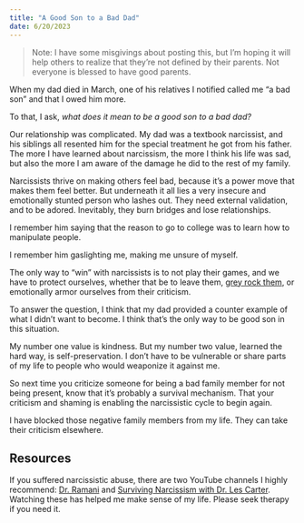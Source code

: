 ```yaml
---
title: "A Good Son to a Bad Dad"
date: 6/20/2023
---
```


> Note: I have some misgivings about posting this, but I'm hoping it will help others to realize that they're not defined by their parents. Not everyone is blessed to have good parents.

When my dad died in March, one of his relatives I notified called me "a bad son" and that I owed him more.

To that, I ask, *what does it mean to be a good son to a bad dad?*

Our relationship was complicated. My dad was a textbook narcissist, and his siblings all resented him for the special treatment he got from his father. The more I have learned about narcissism, the more I think his life was sad, but also the more I am aware of the damage he did to the rest of my family.

Narcissists thrive on making others feel bad, because it's a power move that makes them feel better. But underneath it all lies a very insecure and emotionally stunted person who lashes out. They need external validation, and to be adored. Inevitably, they burn bridges and lose relationships. 

I remember him saying that the reason to go to college was to learn how to manipulate people. 

I remember him gaslighting me, making me unsure of myself. 

The only way to "win" with narcissists is to not play their games, and we have to protect ourselves, whether that be to leave them, [grey rock them](https://www.psychologytoday.com/us/blog/the-time-cure/202211/when-dealing-narcissist-the-gray-rock-approach-might-help#:~:text=In%20a%20nutshell%2C%20the%20gray,rock%E2%80%9D%3A%20dull%20and%20boring.), or emotionally armor ourselves from their criticism. 

To answer the question, I think that my dad provided a counter example of what I didn't want to become. I think that's the only way to be good son in this situation. 

My number one value is kindness. But my number two value, learned the hard way, is self-preservation. I don't have to be vulnerable or share parts of my life to people who would weaponize it against me. 

So next time you criticize someone for being a bad family member for not being present, know that it's probably a survival mechanism. That your criticism and shaming is enabling the narcissistic cycle to begin again.

I have blocked those negative family members from my life. They can take their criticism elsewhere.

## Resources

If you suffered narcissistic abuse, there are two YouTube channels I highly recommend: [Dr. Ramani](https://www.youtube.com/@DoctorRamani) and [Surviving Narcissism with Dr. Les Carter](https://www.youtube.com/@SurvivingNarcissism). Watching these has helped me make sense of my life. Please seek therapy if you need it. 